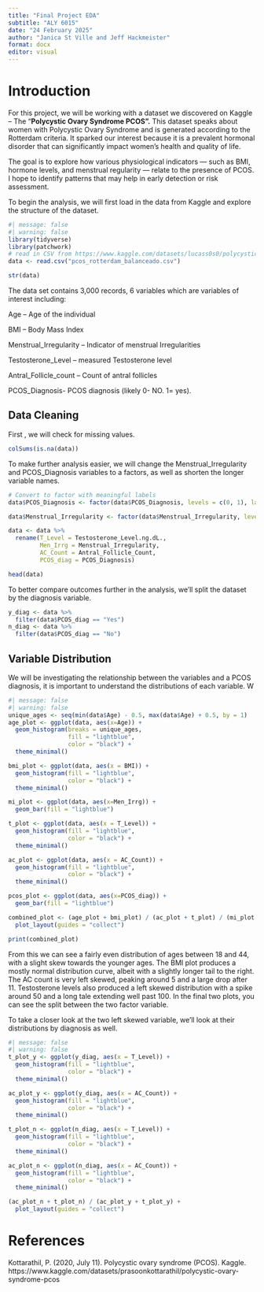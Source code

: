 ```yaml
---
title: "Final Project EDA"
subtitle: "ALY 6015"
date: "24 February 2025"
author: "Janica St Ville and Jeff Hackmeister"
format: docx
editor: visual
---
```


\newpage

# Introduction

For this project, we will be working with a dataset we discovered on Kaggle – The “**Polycystic Ovary Syndrome PCOS”.** This dataset speaks about women with Polycystic Ovary Syndrome and is generated according to the Rotterdam criteria. It sparked our interest because it is a prevalent hormonal disorder that can significantly impact women’s health and quality of life. 

The goal is to explore how various physiological indicators — such as BMI, hormone levels, and menstrual regularity — relate to the presence of PCOS. I hope to identify patterns that may help in early detection or risk assessment. 

To begin the analysis, we will first load in the data from Kaggle and explore the structure of the dataset.

```r
#| message: false
#| warning: false
library(tidyverse)
library(patchwork)
# read in CSV from https://www.kaggle.com/datasets/lucass0s0/polycystic-ovary-syndrome-pcos
data <- read.csv("pcos_rotterdam_balanceado.csv")

str(data)
```

The data set contains 3,000 records, 6 variables which are variables of interest including: 

Age – Age of the individual 

BMI – Body Mass Index 

Menstrual_Irregularity – Indicator of menstrual Irregularities 

Testosterone_Level – measured Testosterone level 

Antral_Follicle_count – Count of antral follicles 

PCOS_Diagnosis- PCOS diagnosis (likely 0- NO. 1= yes).

## Data Cleaning

First , we will check for missing values.

```r
colSums(is.na(data))
```

To make further analysis easier, we will change the Menstrual_Irregularity and PCOS_Diagnosis variables to a factors, as well as shorten the longer variable names.

```r
# Convert to factor with meaningful labels
data$PCOS_Diagnosis <- factor(data$PCOS_Diagnosis, levels = c(0, 1), labels = c("No", "Yes"))

data$Menstrual_Irregularity <- factor(data$Menstrual_Irregularity, levels = c(0, 1), labels = c("No", "Yes"))

data <- data %>%
  rename(T_Level = Testosterone_Level.ng.dL.,
         Men_Irrg = Menstrual_Irregularity,
         AC_Count = Antral_Follicle_Count,
         PCOS_diag = PCOS_Diagnosis)

head(data)
```

To better compare outcomes further in the analysis, we'll split the dataset by the diagnosis variable.

```r
y_diag <- data %>%
  filter(data$PCOS_diag == "Yes")
n_diag <- data %>%
  filter(data$PCOS_diag == "No")
```

## Variable Distribution 

We will be investigating the relationship between the variables and a PCOS diagnosis, it is important to understand the distributions of each variable. W

```r
#| message: false
#| warning: false
unique_ages <- seq(min(data$Age) - 0.5, max(data$Age) + 0.5, by = 1)
age_plot <- ggplot(data, aes(x=Age)) + 
  geom_histogram(breaks = unique_ages,
                 fill = "lightblue",
                 color = "black") +
  theme_minimal()

bmi_plot <- ggplot(data, aes(x = BMI)) +
  geom_histogram(fill = "lightblue",
                 color = "black") +
  theme_minimal()

mi_plot <- ggplot(data, aes(x=Men_Irrg)) +
  geom_bar(fill = "lightblue")

t_plot <- ggplot(data, aes(x = T_Level)) +
  geom_histogram(fill = "lightblue",
                 color = "black") +
  theme_minimal()

ac_plot <- ggplot(data, aes(x = AC_Count)) +
  geom_histogram(fill = "lightblue",
                 color = "black") +
  theme_minimal()

pcos_plot <- ggplot(data, aes(x=PCOS_diag)) +
  geom_bar(fill = "lightblue")

combined_plot <- (age_plot + bmi_plot) / (ac_plot + t_plot) / (mi_plot + pcos_plot) + 
  plot_layout(guides = "collect")

print(combined_plot)
```

From this we can see a fairly even distribution of ages between 18 and 44, with a slight skew towards the younger ages. The BMI plot produces a mostly normal distribution curve, albeit with a slightly longer tail to the right. The AC count is very left skewed, peaking around 5 and a large drop after 11. Testosterone levels also produced a left skewed distribution with a spike around 50 and a long tale extending well past 100. In the final two plots, you can see the split between the two factor variable.

To take a closer look at the two left skewed variable, we'll look at their distributions by diagnosis as well.

```r
#| message: false
#| warning: false
t_plot_y <- ggplot(y_diag, aes(x = T_Level)) +
  geom_histogram(fill = "lightblue",
                 color = "black") +
  theme_minimal()

ac_plot_y <- ggplot(y_diag, aes(x = AC_Count)) +
  geom_histogram(fill = "lightblue",
                 color = "black") +
  theme_minimal()

t_plot_n <- ggplot(n_diag, aes(x = T_Level)) +
  geom_histogram(fill = "lightblue",
                 color = "black") +
  theme_minimal()

ac_plot_n <- ggplot(n_diag, aes(x = AC_Count)) +
  geom_histogram(fill = "lightblue",
                 color = "black") +
  theme_minimal()

(ac_plot_n + t_plot_n) / (ac_plot_y + t_plot_y) + 
  plot_layout(guides = "collect")
```

\newpage

# References

Kottarathil, P. (2020, July 11). Polycystic ovary syndrome (PCOS). Kaggle. https://www.kaggle.com/datasets/prasoonkottarathil/polycystic-ovary-syndrome-pcos
